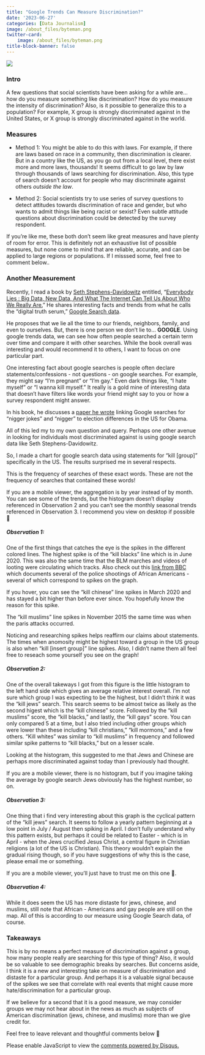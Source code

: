 ```yaml
---
title: "Google Trends Can Measure Discrimination?"
date: '2023-06-27'
categories: [Data Journalism]
image: /about_files/byteman.png
twitter-card: 
    image: /about_files/byteman.png
title-block-banner: false
---
```


![](/./about_files/byteman.png){fig-align="center"}

### Intro

A few questions that social scientists have been asking for a while are... how do you measure something like discrimination? How do you measure the intensity of discrimination? Also, is it possible to generalize this to a population? For example, X group is strongly discriminated against in the United States, or X group is strongly discriminated against in the world.

### Measures

* Method 1: You might be able to do this with laws. For example, if there are laws based on race in a community, then discrimination is clearer. But in a country like the US, as you go out from a local level, there exist more and more laws, thousands! It seems difficult to go law by law through thousands of laws searching for discrimination. Also, this type of search doesn't account for people who may discriminate against others *outside the law*.

* Method 2: Social scientists try to use series of survey questions to detect attitudes towards discrimination of race and gender, but who wants to admit things like being racist or sexist? Even subtle attitude questions about discrimination could be detected by the survey respondent.

If you're like me, these both don't seem like great measures and have plenty of room for error. This is definitely not an exhaustive list of possible measures, but none come to mind that are reliable, accurate, and can be applied to large regions or populations. If I misssed some, feel free to comment below..

### Another Measurement

Recently, I read a book by [Seth Stephens-Davidowitz](https://en.wikipedia.org/wiki/Seth_Stephens-Davidowitz) entitled, "[Everybody Lies : Big Data, New Data, And What The Internet Can Tell Us About Who We Really Are.](https://www.amazon.com/Everybody-Lies-Internet-About-Really-ebook/dp/B01AFXZ2F4)" He shares interesting facts and trends from what he calls the "digital truth serum," [Google Search data](https://trends.google.com/trends?geo=US&hl=en-US).

He proposes that we lie all the time to our friends, neighbors, family, and even to ourselves. But, there is one person we don't lie to... **GOOGLE**. Using google trends data, we can see how often people searched a certain term over time and compare it with other searches. While the book overall was interesting and would recommend it to others, I want to focus on one particular part. 

One interesting fact about google searches is people often declare statements/confessions - not questions - on google searches. For example, they might say "I'm pregnant" or "I'm gay." Even dark things like, "I hate myself" or "I wanna kill myself." It really is a gold mine of interesting data that doesn't have filters like words your friend might say to you or how a survey respondent might answer.

In his book, he discusses a [paper he wrote](https://scholar.google.com/citations?view_op=view_citation&hl=es&user=c17VI7YAAAAJ&citation_for_view=c17VI7YAAAAJ:IjCSPb-OGe4C) linking Google searches for "nigger jokes" and "nigger" to election differences in the US for Obama.

All of this led my to my own question and query. Perhaps one other avenue in looking for individuals most discriminated against is using google search data like Seth Stephens-Davidowitz.

So, I made a chart for google search data using statements for "kill [group]" specifically in the US. The results surprised me in several respects.

:::{.callout-tip}
This is the frequency of searches of these exact words. These are not the frequency of searches that contained these words!
:::

<script type="text/javascript" src="https://ssl.gstatic.com/trends_nrtr/3349_RC01/embed_loader.js"></script>
<script type="text/javascript">
trends.embed.renderExploreWidget("TIMESERIES", {"comparisonItem":[{"keyword":"kill blacks","geo":"US","time":"2004-01-01 2023-06-26"},{"keyword":"kill jews","geo":"US","time":"2004-01-01 2023-06-26"},{"keyword":"kill gays","geo":"US","time":"2004-01-01 2023-06-26"},{"keyword":"kill chinese","geo":"US","time":"2004-01-01 2023-06-26"},{"keyword":"kill muslims","geo":"US","time":"2004-01-01 2023-06-26"}],"category":0,"property":""}, {"exploreQuery":"date=all&geo=US&q=kill%20blacks,kill%20jews,kill%20gays,kill%20chinese,kill%20muslims&hl=en-US","guestPath":"https://trends.google.com:443/trends/embed/"});
</script>

:::{.callout-warning}
If you are a mobile viewer, the aggregation is by year instead of by month. You can see some of the trends, but the histogram doesn't display referenced in Observation 2 and you can't see the monthly seasonal trends referenced in Observation 3. I recommend you view on desktop if possible 🙏
:::

##### Observation 1:

One of the first things that catches the eye is the spikes in the different colored lines. The highest spike is of the "kill blacks" line which is in June 2020. This was also the same time that the BLM marches and videos of looting were circulating which tracks. Also check out this [link from BBC](https://www.bbc.com/news/world-us-canada-52905408) which documents several of the police shootings of African Americans -  several of which correspond to spikes on the graph.

If you hover, you can see the "kill chinese" line spikes in March 2020 and has stayed a bit higher than before ever since. You hopefully know the reason for this spike.

The "kill muslims" line spikes in November 2015 the same time was when the paris attacks occurred. 

Noticing and researching spikes helps reaffirm our claims about statements. The times when anomosity might be highest toward a group in the US group is also when "kill [insert group]" line spikes. Also, I didn't name them all feel free to reseach some yourself you see on the graph!

##### Observation 2:

One of the overall takeways I got from this figure is the little histogram to the left hand side which gives an average relative interest overall. I'm not sure which group I was expecting to be the highest, but I didn't think it was the "kill jews" search. This search seems to be almost twice as likely as the second higest which is the "kill chinese" score. Followed by the "kill muslims" score, the "kill blacks," and lastly, the "kill gays" score. You can only compared 5 at a time, but I also tried including other groups which were lower than these including "kill christians," "kill mormons," and a few others. "Kill whites" was similar to "kill muslims" in frequency and followed similar spike patterns to "kill blacks," but on a lesser scale.

Looking at the histogram, this suggested to me that Jews and Chinese are perhaps more discriminated against today than I previously had thought.

:::{.callout-note}
If you are a mobile viewer, there is no histogram, but if you imagine taking the average by google search Jews obviously has the highest number, so on.
:::

##### Observation 3:

One thing that i find very interesting about this graph is the cyclical pattern of the "kill jews" search. It seems to follow a yearly pattern beginning at a low point in July / August then spiking in April. I don't fully understand why this pattern exists, but perhaps it could be related to Easter - which is in April - when the Jews crucified Jesus Christ, a central figure in Christian religions (a lot of the US is Christian). This theory wouldn't explain the gradual rising though, so if you have suggestions of why this is the case, please email me or something.

:::{.callout-note}
If you are a mobile viewer, you'll just have to trust me on this one 🙂.
:::

##### Observation 4:

While it does seem the US has more distaste for jews, chinese, and muslims, still note that African - Americans and gay people are still on the map. All of this is according to our measure using Google Search data, of course.

### Takeaways

This is by no means a perfect measure of discrimination against a group, how many people really are searching for this type of thing? Also, it would be so valuable to see demographic breaks by searches. But concerns aside, I think it is a new and interesting take on measure of discrimination and distaste for a particular group. And perhaps it is a valuable signal because of the spikes we see that correlate with real events that might cause more hate/discrimination for a particular group.

If we believe for a second that it is a good measure, we may consider groups we may not hear about in the news as much as subjects of American discrimination (jews, chinese, and muslims) more than we give credit for.

Feel free to leave relevant and thoughtful comments below 🙂

<div id="disqus_thread"></div>
<script>
    /**
    *  RECOMMENDED CONFIGURATION VARIABLES: EDIT AND UNCOMMENT THE SECTION BELOW TO INSERT DYNAMIC VALUES FROM YOUR PLATFORM OR CMS.
    *  LEARN WHY DEFINING THESE VARIABLES IS IMPORTANT: https://disqus.com/admin/universalcode/#configuration-variables    */
    var disqus_config = function () {
    this.page.url = 'https://alexbass.me/posts/google_trends/';  // Replace PAGE_URL with your page's canonical URL variable
    this.page.identifier = 'alexcomment1'; // Replace PAGE_IDENTIFIER with your page's unique identifier variable
    };
    (function() { // DON'T EDIT BELOW THIS LINE
    var d = document, s = d.createElement('script');
    s.src = 'https://alexbassc.disqus.com/embed.js';
    s.setAttribute('data-timestamp', +new Date());
    (d.head || d.body).appendChild(s);
    })();
</script>
<noscript>Please enable JavaScript to view the <a href="https://disqus.com/?ref_noscript">comments powered by Disqus.</a></noscript>

<script id="dsq-count-scr" src="//alexbassc.disqus.com/count.js" async></script>
